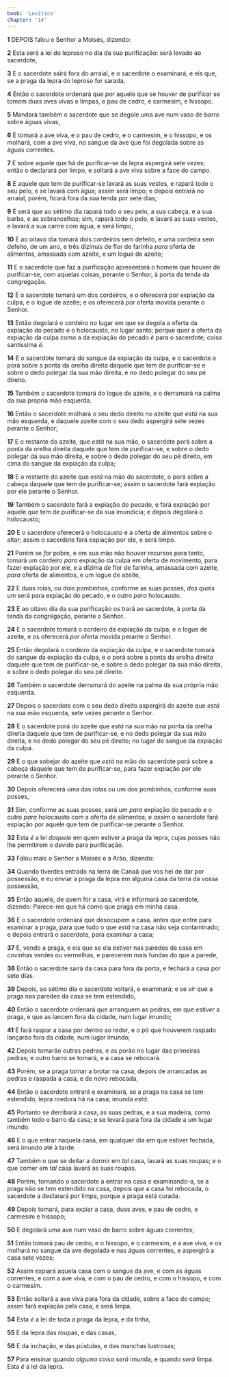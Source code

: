 ```yaml
---
book: 'Levítico'
chapter: '14'
---
```


**1** DEPOIS falou o Senhor a Moisés, dizendo:

**2** Esta será a lei do leproso no dia da sua purificação: será levado ao sacerdote,

**3** E o sacerdote sairá fora do arraial, e o sacerdote o examinará, e eis que, se a praga da lepra do leproso for sarada,

**4** Então o sacerdote ordenará que _por_ aquele que se houver de purificar se tomem duas aves vivas e limpas, e pau de cedro, e carmesim, e hissopo.

**5** Mandará também o sacerdote que se degole uma ave num vaso de barro sobre águas vivas,

**6** E tomará a ave viva, e o pau de cedro, e o carmesim, e o hissopo, e os molhará, com a ave viva, no sangue da ave que foi degolada sobre as águas correntes.

**7** E sobre aquele que há de purificar-se da lepra aspergirá sete vezes; então o declarará por limpo, e soltará a ave viva sobre a face do campo.

**8** E aquele que tem de purificar-se lavará as suas vestes, e rapará todo o seu pelo, e se lavará com água; assim será limpo; e depois entrará no arraial, porém, ficará fora da sua tenda por sete dias;

**9** E será que ao sétimo dia rapará todo o seu pelo, a sua cabeça, e a sua barba, e as sobrancelhas; sim, rapará todo o pelo, e lavará as suas vestes, e lavará a sua carne com água, e será limpo,

**10** E ao oitavo dia tomará dois cordeiros sem defeito, e uma cordeira sem defeito, de um ano, e três dízimas de flor de farinha _para_ oferta de alimentos, amassada com azeite, e um logue de azeite;

**11** E o sacerdote que faz a purificação apresentará o homem que houver de purificar-se, com aquelas coisas, perante o Senhor, à porta da tenda da congregação.

**12** E o sacerdote tomará um dos cordeiros, e o oferecerá por expiação da culpa, e o logue de azeite; e os oferecerá _por_ oferta movida perante o Senhor.

**13** Então degolará o cordeiro no lugar em que se degola a oferta da expiação do pecado e o holocausto, no lugar santo; porque quer a oferta da expiação da culpa como a da expiação do pecado _é_ para o sacerdote; coisa santíssima _é._

**14** E o sacerdote tomará do sangue da expiação da culpa, e o sacerdote o porá sobre a ponta da orelha direita daquele que tem de purificar-se e sobre o dedo polegar da sua mão direita, e no dedo polegar do seu pé direito.

**15** Também o sacerdote tomará do logue de azeite, e o derramará na palma da sua própria mão esquerda.

**16** Então o sacerdote molhará o seu dedo direito no azeite que _está_ na sua mão esquerda, e daquele azeite com o seu dedo aspergirá sete vezes perante o Senhor;

**17** E o restante do azeite, que _está_ na sua mão, o sacerdote porá sobre a ponta da orelha direita daquele que tem de purificar-se, e sobre o dedo polegar da sua mão direita, e sobre o dedo polegar do seu pé direito, em cima do sangue da expiação da culpa;

**18** E o restante do azeite que _está_ na mão do sacerdote, o porá sobre a cabeça daquele que tem de purificar-se; assim o sacerdote fará expiação por ele perante o Senhor.

**19** Também o sacerdote fará a expiação do pecado, e fará expiação por aquele que tem de purificar-se da sua imundícia; e depois degolará o holocausto;

**20** E o sacerdote oferecerá o holocausto e a oferta de alimentos sobre o altar; assim o sacerdote fará expiação por ele, e será limpo.

**21** Porém se _for_ pobre, e em sua mão não houver recursos para tanto, tomará um cordeiro _para_ expiação da culpa em oferta de movimento, para fazer expiação por ele, e a dízima _de_ flor de farinha, amassada com azeite, _para_ oferta de alimentos, e um logue de azeite,

**22** E duas rolas, ou dois pombinhos, conforme as suas posses, _dos quais_ um será para expiação do pecado, e o outro _para_ holocausto.

**23** E ao oitavo dia da sua purificação os trará ao sacerdote, à porta da tenda da congregação, perante o Senhor.

**24** E o sacerdote tomará o cordeiro da expiação da culpa, e o logue de azeite, e os oferecerá _por_ oferta movida perante o Senhor.

**25** Então degolará o cordeiro da expiação da culpa, e o sacerdote tomará do sangue da expiação da culpa, e _o_ porá sobre a ponta da orelha direita daquele que tem de purificar-se, e sobre o dedo polegar da sua mão direita, e sobre o dedo polegar do seu pé direito.

**26** Também o sacerdote derramará do azeite na palma da sua própria mão esquerda.

**27** Depois o sacerdote com o seu dedo direito aspergirá do azeite que _está_ na sua mão esquerda, sete vezes perante o Senhor.

**28** E o sacerdote porá do azeite que _está_ na sua mão na ponta da orelha direita daquele que tem de purificar-se, e no dedo polegar da sua mão direita, e no dedo polegar do seu pé direito; no lugar do sangue da expiação da culpa.

**29** E o que sobejar do azeite que _está_ na mão do sacerdote porá sobre a cabeça daquele que tem de purificar-se, para fazer expiação por ele perante o Senhor.

**30** Depois oferecerá uma das rolas ou um dos pombinhos, conforme suas posses,

**31** Sim, conforme as suas posses, será um _para_ expiação do pecado e o outro _para_ holocausto com a oferta de alimentos; e _assim_ o sacerdote fará expiação por aquele que tem de purificar-se perante o Senhor.

**32** Esta _é_ a lei _daquele_ em quem estiver a praga da lepra, cujas posses não lhe permitirem o devido para purificação.

**33** Falou mais o Senhor a Moisés e a Arão, dizendo:

**34** Quando tiverdes entrado na terra de Canaã que vos hei de dar por possessão, e eu enviar a praga da lepra em alguma casa da terra da vossa possessão,

**35** Então aquele, de quem for a casa, virá e informará ao sacerdote, dizendo: Parece-me que há como que praga em minha casa.

**36** E o sacerdote ordenará que desocupem a casa, antes que entre para examinar a praga, para que tudo o que _está_ na casa não seja contaminado; e depois entrará o sacerdote, para examinar a casa;

**37** E, vendo a praga, e eis que se ela estiver nas paredes da casa em covinhas verdes ou vermelhas, e parecerem mais fundas do que a parede,

**38** Então o sacerdote sairá da casa para fora da porta, e fechará a casa por sete dias.

**39** Depois, ao sétimo dia o sacerdote voltará, e examinará; e se _vir_ que a praga nas paredes da casa se tem estendido,

**40** Então o sacerdote ordenará que arranquem as pedras, em que _estiver_ a praga, e que as lancem fora da cidade, num lugar imundo;

**41** E fará raspar a casa por dentro ao redor, e o pó que houverem raspado lançarão fora da cidade, num lugar imundo;

**42** Depois tomarão outras pedras, e as porão no lugar das primeiras pedras; e outro barro se tomará, e a casa se rebocará.

**43** Porém, se a praga tornar a brotar na casa, depois de arrancadas as pedras e raspada a casa, e de novo rebocada,

**44** Então o sacerdote entrará e examinará, se a praga na casa se tem estendido, lepra roedora há na casa; imunda _está._

**45** Portanto se derribará a casa, as suas pedras, e a sua madeira, como também todo o barro da casa; e se levará para fora da cidade a um lugar imundo.

**46** E o que entrar naquela casa, em qualquer dia em que estiver fechada, será imundo até à tarde.

**47** Também o que se deitar a dormir em _tal_ casa, lavará as suas roupas; e o que comer em _tal_ casa lavará as suas roupas.

**48** Porém, tornando o sacerdote a entrar na casa e examinando-a, se a praga não se tem estendido na casa, depois que a casa foi rebocada, o sacerdote a declarará por limpa, porque a praga está curada.

**49** Depois tomará, para expiar a casa, duas aves, e pau de cedro, e carmesim e hissopo;

**50** E degolará uma ave num vaso de barro sobre águas correntes;

**51** Então tomará pau de cedro, e o hissopo, e o carmesim, e a ave viva, e os molhará no sangue da ave degolada e nas águas correntes, e aspergirá a casa sete vezes;

**52** Assim expiará aquela casa com o sangue da ave, e com as águas correntes, e com a ave viva, e com o pau de cedro, e com o hissopo, e com o carmesim.

**53** Então soltará a ave viva para fora da cidade, sobre a face do campo; assim fará expiação pela casa, e será limpa.

**54** Esta _é_ a lei de toda a praga da lepra, e da tinha,

**55** E da lepra das roupas, e das casas,

**56** E da inchação, e das pústulas, e das manchas lustrosas;

**57** Para ensinar quando _alguma coisa será_ imunda, e quando _será_ limpa. Esta _é_ a lei da lepra.
